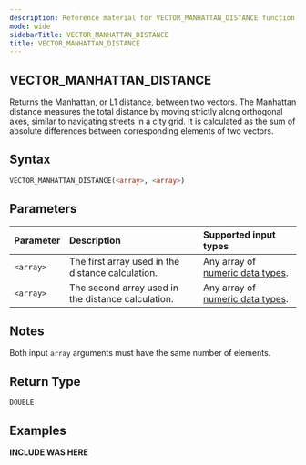 ```yaml
---
description: Reference material for VECTOR_MANHATTAN_DISTANCE function
mode: wide
sidebarTitle: VECTOR_MANHATTAN_DISTANCE
title: VECTOR_MANHATTAN_DISTANCE
---
```


## VECTOR_MANHATTAN_DISTANCE

Returns the Manhattan, or L1 distance, between two vectors. The Manhattan distance measures the total distance by moving strictly along orthogonal axes, similar to navigating streets in a city grid. It is calculated as the sum of absolute differences between corresponding elements of two vectors.

## Syntax


```sql
VECTOR_MANHATTAN_DISTANCE(<array>, <array>)
```
## Parameters


| Parameter | Description                                        | Supported input types                                           |
|:----------|:---------------------------------------------------|:----------------------------------------------------------------|
| `<array>` | The first array used in the distance calculation.  | Any array of [numeric data types](/data-types#numeric). |
| `<array>` | The second array used in the distance calculation. | Any array of [numeric data types](/data-types#numeric). |

## Notes
Both input `array` arguments must have the same number of elements.

## Return Type
`DOUBLE`

## Examples


**INCLUDE WAS HERE**


